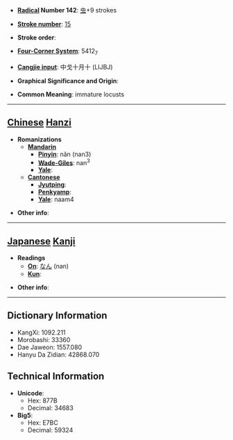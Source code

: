 * '''[[Wiktionary:Chinese radical index| Radical]] Number 142''': [[Wiktionary:Chinese radical index 虫|虫]]+9 strokes

* '''[[Wiktionary:Chinese total strokes index|Stroke number]]''': [[Wiktionary:Chinese total strokes index 15|15]]

* '''Stroke order''': 

* '''[[Wiktionary:Chinese four corner index|Four-Corner System]]''': 5412<sub>7</sub>

* '''[[Wiktionary:Chinese Cangjie index|Cangjie input]]''': 中戈十月十 (LIJBJ)

* '''Graphical Significance and Origin''': 

* '''Common Meaning''': immature locusts

----

== [[Chinese]] [[Hanzi]] ==

* '''Romanizations'''
** '''[[Mandarin]]'''
*** '''[[Pinyin]]''': nǎn (nan3)
*** '''[[Wade-Giles]]''': nan<sup>3</sup>
*** '''[[Yale]]''': 
** '''[[Cantonese]]'''
*** '''[[Jyutping]]''':
*** '''[[Penkyamp]]''': 
*** '''[[Yale]]''': naam4

* '''Other info''': 

----

== [[Japanese]] [[Kanji]] ==

* '''Readings'''
** '''[[On]]''': [[なん]] (nan)
** '''[[Kun]]''': 

* '''Other info''':  

----

== Dictionary Information ==

* KangXi: 1092.211
* Morobashi: 33360
* Dae Jaweon: 1557.080
* Hanyu Da Zidian: 42868.070

== Technical Information ==

* '''Unicode''':
** Hex: 877B
** Decimal: 34683
* '''Big5''':
** Hex: E7BC
** Decimal: 59324